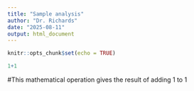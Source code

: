 ```yaml
---
title: "Sample analysis"
author: "Dr. Richards"
date: "2025-08-11"
output: html_document
---
```


```r
knitr::opts_chunk$set(echo = TRUE)
```


```r
1+1
```
#This mathematical operation gives the result of adding 1 to 1